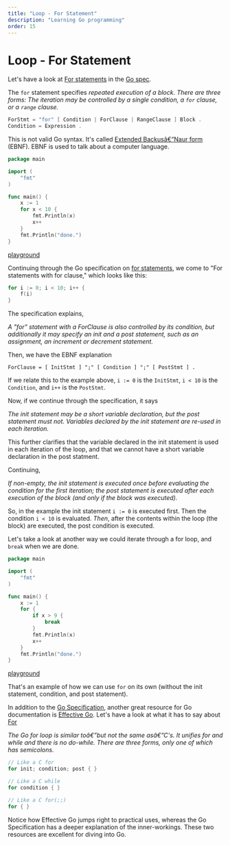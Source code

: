 ```yaml
---
title: "Loop - For Statement"
description: "Learning Go programming"
order: 15
---
```



#  Loop - For Statement

Let's have a look at [For statements](https://golang.org/ref/spec#For_statements) in the [Go spec](https://golang.org/ref/spec).

The `for` statement specifies _repeated execution of a block. There are three forms: The iteration may be controlled by a single condition, a `for` clause, or a `range` clause._

```go
ForStmt = "for" [ Condition | ForClause | RangeClause ] Block .
Condition = Expression .
```

This is not valid Go syntax. It's called [Extended Backusâ€“Naur form](https://en.wikipedia.org/wiki/Extended_Backus%E2%80%93Naur_form) (EBNF). EBNF is used to talk about a computer language.

```go
package main

import (
	"fmt"
)

func main() {
	x := 1
	for x < 10 {
		fmt.Println(x)
		x++
	}
	fmt.Println("done.")
}
```

[playground](https://play.golang.org/p/f4L-KA59yQ)

Continuing through the Go specification on [for statements](https://golang.org/ref/spec#For_statements), we come to "For statements with for clause," which looks like this:

```go
for i := 0; i < 10; i++ {
	f(i)
}
```

The specification explains,

_A "for" statement with a ForClause is also controlled by its condition, but additionally it may specify an init and a post statement, such as an assignment, an increment or decrement statement._

Then, we have the EBNF explanation

```
ForClause = [ InitStmt ] ";" [ Condition ] ";" [ PostStmt ] .
```

If we relate this to the example above, `i := 0` is the `InitStmt`, `i < 10` is the `Condition`, and `i++` is the `PostStmt`.

Now, if we continue through the specification, it says

_The init statement may be a short variable declaration, but the post statement must not. Variables declared by the init statement are re-used in each iteration._

This further clarifies that the variable declared in the init statement is used in each iteration of the loop, and that we cannot have a short variable declaration in the post statment.

Continuing,

_If non-empty, the init statement is executed once before evaluating the condition for the first iteration; the post statement is executed after each execution of the block (and only if the block was executed)._

So, in the example the init statement `i := 0` is executed first. Then the condition `i < 10` is evaluated. _Then_, after the contents within the loop (the block) are executed, the post condition is executed.

Let's take a look at another way we could iterate through a for loop, and `break` when we are done.

```go
package main

import (
	"fmt"
)

func main() {
	x := 1
	for {
		if x > 9 {
			break
		}
		fmt.Println(x)
		x++
	}
	fmt.Println("done.")
}
```
[playground](https://play.golang.org/p/egX34wR3wX)

That's an example of how we can use `for` on its own (without the init statement, condition, and post statement).

In addition to the [Go Specification](https://golang.org/ref/spec), another great resource for Go documentation is [Effective Go](https://golang.org/doc/effective_go.html). Let's have a look at what it has to say about [For](https://golang.org/doc/effective_go.html#for)

_The Go for loop is similar toâ€”but not the same asâ€”C's. It unifies for and while and there is no do-while. There are three forms, only one of which has semicolons._

```go
// Like a C for
for init; condition; post { }

// Like a C while
for condition { }

// Like a C for(;;)
for { }
```
Notice how Effective Go jumps right to practical uses, whereas the Go Specification has a deeper explanation of the inner-workings. These two resources are excellent for diving into Go.
